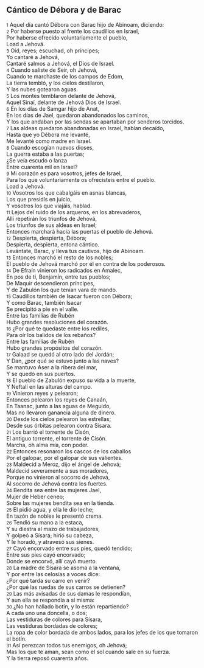 == Cántico de Débora y de Barac ==

{{anchor|1}} <small>1</small> Aquel día cantó Débora con Barac hijo de Abinoam, diciendo:<br>
{{anchor|2}} <small>2</small> Por haberse puesto al frente los caudillos en Israel,<br>
Por haberse ofrecido voluntariamente el pueblo,<br>
Load a Jehová.<br>
{{anchor|3}} <small>3</small> Oíd, reyes; escuchad, oh príncipes;<br>
Yo cantaré a Jehová,<br>
Cantaré salmos a Jehová, el Dios de Israel.<br>
{{anchor|4}} <small>4</small> Cuando saliste de Seir, oh Jehová,<br>
Cuando te marchaste de los campos de Edom,<br>
La tierra tembló, y los cielos destilaron,<br>
Y las nubes gotearon aguas.<br>
{{anchor|5}} <small>5</small> Los montes temblaron delante de Jehová,<br>
Aquel Sinaí, delante de Jehová Dios de Israel.<br>
{{anchor|6}} <small>6</small> En los días de Samgar hijo de Anat,<br>
En los días de Jael, quedaron abandonados los caminos,<br>
Y los que andaban por las sendas se apartaban por senderos torcidos.<br>
{{anchor|7}} <small>7</small> Las aldeas quedaron abandonadas en Israel, habían decaído,<br>
Hasta que yo Débora me levanté,<br>
Me levanté como madre en Israel.<br>
{{anchor|8}} <small>8</small> Cuando escogían nuevos dioses,<br>
La guerra estaba a las puertas;<br>
¿Se veía escudo o lanza<br>
Entre cuarenta mil en Israel?<br>
{{anchor|9}} <small>9</small> Mi corazón es para vosotros, jefes de Israel,<br>
Para los que voluntariamente os ofrecisteis entre el pueblo.<br>
Load a Jehová.<br>
{{anchor|10}} <small>10</small> Vosotros los que cabalgáis en asnas blancas,<br>
Los que presidís en juicio,<br>
Y vosotros los que viajáis, hablad.<br>
{{anchor|11}} <small>11</small> Lejos del ruido de los arqueros, en los abrevaderos,<br>
Allí repetirán los triunfos de Jehová,<br>
Los triunfos de sus aldeas en Israel;<br>
Entonces marchará hacia las puertas el pueblo de Jehová.<br>
{{anchor|12}} <small>12</small> Despierta, despierta, Débora;<br>
Despierta, despierta, entona cántico.<br>
Levántate, Barac, y lleva tus cautivos, hijo de Abinoam.<br>
{{anchor|13}} <small>13</small> Entonces marchó el resto de los nobles;<br>
El pueblo de Jehová marchó por él en contra de los poderosos.<br>
{{anchor|14}} <small>14</small> De Efraín vinieron los radicados en Amalec,<br>
En pos de ti, Benjamín, entre tus pueblos;<br>
De Maquir descendieron príncipes,<br>
Y de Zabulón los que tenían vara de mando.<br>
{{anchor|15}} <small>15</small> Caudillos también de Isacar fueron con Débora;<br>
Y como Barac, también Isacar<br>
Se precipitó a pie en el valle.<br>
Entre las familias de Rubén<br>
Hubo grandes resoluciones del corazón.<br>
{{anchor|16}} <small>16</small> ¿Por qué te quedaste entre los rediles,<br>
Para oír los balidos de los rebaños?<br>
Entre las familias de Rubén<br>
Hubo grandes propósitos del corazón.<br>
{{anchor|17}} <small>17</small> Galaad se quedó al otro lado del Jordán;<br>
Y Dan, ¿por qué se estuvo junto a las naves?<br>
Se mantuvo Aser a la ribera del mar,<br>
Y se quedó en sus puertos.<br>
{{anchor|18}} <small>18</small> El pueblo de Zabulón expuso su vida a la muerte,<br>
Y Neftalí en las alturas del campo.<br>
{{anchor|19}} <small>19</small> Vinieron reyes y pelearon;<br>
Entonces pelearon los reyes de Canaán,<br>
En Taanac, junto a las aguas de Meguido,<br>
Mas no llevaron ganancia alguna de dinero.<br>
{{anchor|20}} <small>20</small> Desde los cielos pelearon las estrellas;<br>
Desde sus órbitas pelearon contra Sísara.<br>
{{anchor|21}} <small>21</small> Los barrió el torrente de Cisón,<br>
El antiguo torrente, el torrente de Cisón.<br>
Marcha, oh alma mía, con poder.<br>
{{anchor|22}} <small>22</small> Entonces resonaron los cascos de los caballos<br>
Por el galopar, por el galopar de sus valientes.<br>
{{anchor|23}} <small>23</small> Maldecid a Meroz, dijo el ángel de Jehová;<br>
Maldecid severamente a sus moradores,<br>
Porque no vinieron al socorro de Jehová,<br>
Al socorro de Jehová contra los fuertes.<br>
{{anchor|24}} <small>24</small> Bendita sea entre las mujeres Jael,<br>
Mujer de Heber ceneo;<br>
Sobre las mujeres bendita sea en la tienda.<br>
{{anchor|25}} <small>25</small> El pidió agua, y ella le dio leche;<br>
En tazón de nobles le presentó crema.<br>
{{anchor|26}} <small>26</small> Tendió su mano a la estaca,<br>
Y su diestra al mazo de trabajadores,<br>
Y golpeó a Sísara; hirió su cabeza,<br>
Y le horadó, y atravesó sus sienes.<br>
{{anchor|27}} <small>27</small> Cayó encorvado entre sus pies, quedó tendido;<br>
Entre sus pies cayó encorvado;<br>
Donde se encorvó, allí cayó muerto.<br>
{{anchor|28}} <small>28</small> La madre de Sísara se asoma a la ventana,<br>
Y por entre las celosías a voces dice:<br>
¿Por qué tarda su carro en venir?<br>
¿Por qué las ruedas de sus carros se detienen?<br>
{{anchor|29}} <small>29</small> Las más avisadas de sus damas le respondían,<br>
Y aun ella se respondía a sí misma:<br>
{{anchor|30}} <small>30</small> ¿No han hallado botín, y lo están repartiendo?<br>
A cada uno una doncella, o dos;<br>
Las vestiduras de colores para Sísara,<br>
Las vestiduras bordadas de colores;<br>
La ropa de color bordada de ambos lados, para los jefes de los que tomaron el botín.<br>
{{anchor|31}} <small>31</small> Así perezcan todos tus enemigos, oh Jehová;<br>
Mas los que te aman, sean como el sol cuando sale en su fuerza.<br>
Y la tierra reposó cuarenta años.<br>
